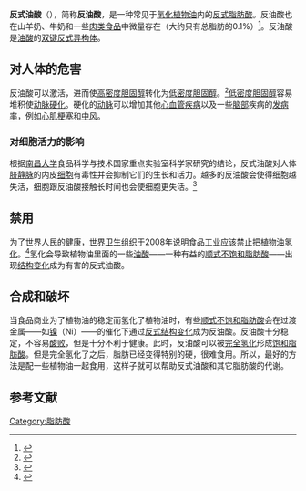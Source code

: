 {{chembox
| verifiedrevid = 443720273
|ImageFile=Elaidic-acid-2D-skeletal-reverse.png
|ImageSize=290
|ImageFile1=Elaidic-acid-from-xtal-3D-balls.png
|ImageSize1=280
|ImageFile2=Elaidic-acid-from-xtal-3D-vdW.png
|ImageSize2=280
|IUPACName=(''E'')-十八碳-9-烯酸
|OtherNames=反油酸
|Section1= {{Chembox Identifiers
|  ChemSpiderID_Ref = {{chemspidercite|correct|chemspider}}
| ChemSpiderID = 553123
| KEGG_Ref = {{keggcite|correct|kegg}}
| KEGG = C01712
| InChI = 1/C18H34O2/c1-2-3-4-5-6-7-8-9-10-11-12-13-14-15-16-17-18(19)20/h9-10H,2-8,11-17H2,1H3,(H,19,20)/b10-9+
| InChIKey = ZQPPMHVWECSIRJ-MDZDMXLPBT
| ChEMBL_Ref = {{ebicite|correct|EBI}}
| ChEMBL = 460657
| StdInChI_Ref = {{stdinchicite|correct|chemspider}}
| StdInChI = 1S/C18H34O2/c1-2-3-4-5-6-7-8-9-10-11-12-13-14-15-16-17-18(19)20/h9-10H,2-8,11-17H2,1H3,(H,19,20)/b10-9+
| StdInChIKey_Ref = {{stdinchicite|correct|chemspider}}
| StdInChIKey = ZQPPMHVWECSIRJ-MDZDMXLPSA-N
| CASNo_Ref = {{cascite|correct|CAS}}
| CASNo=112-79-8
|  PubChem=637517
|  DrugBank_Ref = {{drugbankcite|correct|drugbank}}
| DrugBank = DB04224
| ChEBI_Ref = {{ebicite|correct|EBI}}
| ChEBI = 27997
| SMILES = O=C(O)CCCCCCC/C=C/CCCCCCCC
}}
|Section2= {{Chembox Properties
|  Formula=C<sub>18</sub>H<sub>34</sub>O<sub>2</sub>
|  MolarMass=282.46 g/mol
|  Appearance=
|  Density=
|  MeltingPt=
|  BoilingPt=
|  Solubility=
  }}
|Section3= {{Chembox Hazards
|  MainHazards=
|  FlashPt=
|  Autoignition=
  }}
}}

'''反式油酸'''（{{lang-en|'''Elaidic acid'''}}），简称'''反油酸'''，是一种常见于[[氢化植物油|氢化植物油]]内的[[反式脂肪酸|反式脂肪酸]]。反油酸也在山羊奶、牛奶和一些[[肉类食品|肉类食品]]中微量存在（大约只有总脂肪的0.1%）<ref name=Alonso>{{cite journal |author=Alonso L, Fontecha J, Lozada L, Fraga MJ, Juárez M |title=Fatty acid composition of caprine milk: major, branched-chain, and trans fatty acids |url=https://archive.org/details/sim_journal-of-dairy-science_1999-05_82_5/page/878 |journal=J. Dairy Sci. |volume=82 |issue=5 |pages=878–84 |year=1999 |pmid=10342226 |doi=10.3168/jds.S0022-0302(99)75306-3}}</ref>。反油酸是[[油酸|油酸]]的[[双键|双键]][[反式|反式]][[异构体|异构体]]。

==对人体的危害==
反油酸可以激活{{link-en|胆固醇输送蛋白|Cholesterylester transfer protein}}，进而使[[高密度脂蛋白|高密度胆固醇]]转化为[[低密度胆固醇|低密度胆固醇]]。<ref name="pmid8018112">{{cite journal |author=Abbey M, Nestel PJ |title=Plasma cholesteryl ester transfer protein activity is increased when trans-elaidic acid is substituted for cis-oleic acid in the diet |url=https://archive.org/details/sim_atherosclerosis_1994-03_106_1/page/99 |journal=Atherosclerosis |volume=106 |issue=1 |pages=99–107 |year=1994 |pmid=8018112 |doi=10.1016/0021-9150(94)90086-8 }}</ref>[[低密度胆固醇|低密度胆固醇]]容易堆积使[[动脉硬化|动脉硬化]]。硬化的[[动脉|动脉]]可以增加其他[[心血管疾病|心血管疾病]]以及一些[[脑|脑部]]疾病的[[发病率|发病率]]，例如[[心肌梗塞|心肌梗塞]]和[[中风|中风]]。

===对细胞活力的影响===
根据[[南昌大学|南昌大学]]食品科学与技术国家重点实验室科学家研究的结论，反式油酸对人体[[脐带|脐静脉]]的内皮[[细胞|细胞]]有毒性并会抑制它们的生长和活力。越多的反油酸会使得细胞越失活，细胞跟反油酸接触长时间也会使细胞更失活。<ref>{{cite web| title =反油酸对人脐静脉内皮细胞活力的影响| publisher =维普资讯网| url =http://wzhz.cqvip.com/hzpinglaoshi/qk/95574X/201019/35890122.html| accessdate =2014-07-03| deadurl =yes| archiveurl =https://web.archive.org/web/20140714174620/http://wzhz.cqvip.com/hzpinglaoshi/qk/95574X/201019/35890122.html| archivedate =2014-07-14}}</ref>

==禁用==
为了世界人民的健康，[[世界卫生组织|世界卫生组织]]于2008年说明食品工业应该禁止把[[植物油|植物油]][[氢化|氢化]]。<ref>{{cite web | title = 預防和控制非傳染病：實施全球戰略（WHO執行委員會） | publisher = 世界衛生組織 | url = http://www.who.int/gard/publications/B122_9-ch.pdf | accessdate = 2014-06-30 | archive-date = 2014-06-29 | archive-url = https://web.archive.org/web/20140629085219/http://www.who.int/gard/publications/B122_9-ch.pdf | dead-url = no }}</ref>氢化会导致植物油里面的一些[[油酸|油酸]]——一种有益的[[不饱和脂肪酸|顺式不饱和脂肪酸]]——出现[[同分异构|结构变化]]成为有害的反式油酸。

==合成和破坏==
当食品商业为了植物油的稳定而氢化了植物油时，有些[[不饱和脂肪酸|顺式不饱和脂肪酸]]会在过渡金属——如[[镍|镍]]（Ni）——的催化下通过[[反式異構體|反式结构变化]]成为反油酸。反油酸十分稳定，不容易[[酸败|酸败]]，但是十分不利于健康。此时，反油酸可以被[[氢化|完全氢化]]形成[[饱和脂肪酸|饱和脂肪酸]]。但是完全氢化了之后，脂肪已经变得特别的硬，很难食用。所以，最好的方法是配一些植物油一起食用，这样子就可以帮助反式油酸和其它脂肪酸的代谢。

==参考文献==
{{reflist}}

{{脂肪酸}}

[[Category:脂肪酸|Category:脂肪酸]]